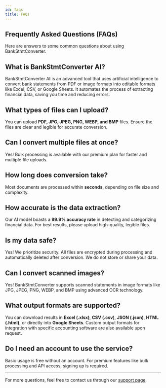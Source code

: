```yaml
---
id: faqs
title: FAQs
---
```


## Frequently Asked Questions (FAQs)

Here are answers to some common questions about using BankStmtConverter.

## What is BankStmtConverter AI?

BankStmtConverter AI is an advanced tool that uses artificial intelligence to convert bank statements from PDF or image formats into editable formats like Excel, CSV, or Google Sheets. It automates the process of extracting financial data, saving you time and reducing errors.

## What types of files can I upload?

You can upload **PDF, JPG, JPEG, PNG, WEBP, and BMP** files. Ensure the files are clear and legible for accurate conversion.

## Can I convert multiple files at once?

Yes! Bulk processing is available with our premium plan for faster and multiple file uploads.

## How long does conversion take?

Most documents are processed within **seconds**, depending on file size and complexity.

## How accurate is the data extraction?

Our AI model boasts a **99.9% accuracy rate** in detecting and categorizing financial data. For best results, please upload high-quality, legible files.

## Is my data safe?

Yes! We prioritize security. All files are encrypted during processing and automatically deleted after conversion. We do not store or share your data.

## Can I convert scanned images?

Yes! BankStmtConverter supports scanned statements in image formats like JPG, JPEG, PNG, WEBP, and BMP using advanced OCR technology.

## What output formats are supported?

You can download results in **Excel (.xlsx)**, **CSV (.csv)**, **JSON (.json)**, **HTML (.html)**, or directly into **Google Sheets**. Custom output formats for integration with specific accounting software are also available upon request.

## Do I need an account to use the service?

Basic usage is free without an account. For premium features like bulk processing and API access, signing up is required.

---

For more questions, feel free to contact us through our [support page](mailto:support@bankstmtconverter.com).
